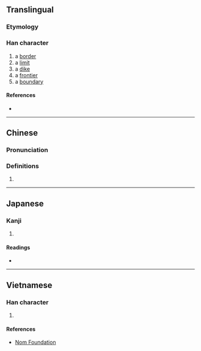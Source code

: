 {{character info}}
==Translingual==

===Etymology===
{{Han etym}}

===Han character===
{{Han char|rn=32|rad=土|as=08|sn=11|four=46127|canj=GAPH|ids=⿰土易}}

# a [[border]]
# a [[limit]]
# a [[dike]]
# a [[frontier]]
# a [[boundary]]

====References====
* {{Han ref|kx=0231.100|dkj=05194|dj=0468.010|hdz=10453.030|uh=57F8|ud=22520|bh=D4B7|bd=54455}}

----

==Chinese==
{{zh-forms}}

===Pronunciation===
{{zh-pron
|m=yì
|c=jik6
|h=pfs=
|md=
|mn=
|w=
|mc=y
|oc=y
|cat=
}}

===Definitions===
{{zh-hanzi}}

# {{rfdef|zh}}

----

==Japanese==

===Kanji===
{{ja-kanji|grade=|rs=土08}}

# {{rfdef|ja|sort=土08}}

====Readings====
* {{ja-readings|on=[[えき]] (eki), [[やく]] (yaku)|kun=[[さかひ]] (sakahi), [[あぜ]] (aze)}}

----

==Vietnamese==

===Han character===
{{vi-hantu|[[dịch]]|rs=土08}}

# {{rfdef|vi|sort=土08}}

====References====
* [http://nomfoundation.org/common/nom_details.php?codepoint=57f8 Nom Foundation]